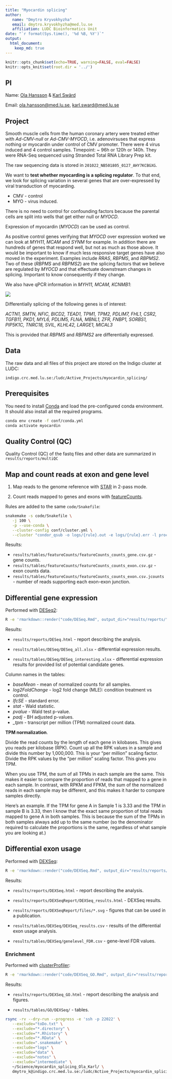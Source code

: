 ```yaml
---
title: "Myocardin splicing"
author:
   name: "Dmytro Kryvokhyzha"
   email: dmytro.kryvokhyzha@med.lu.se
   affiliation: LUDC Bioinformatics Unit
date: "`r format(Sys.time(), '%d %B, %Y')`"
output:
  html_document:
    keep_md: true
---
```


```r
knitr::opts_chunk$set(echo=TRUE, warning=FALSE, eval=FALSE)
knitr::opts_knit$set(root.dir = '../')
```

## PI

Name: [Ola Hansson](https://www.ludc.lu.se/ola-hansson-pi) & 
      [Karl Swärd](https://www.lunduniversity.lu.se/lucat/user/d6a67258cd7d2448a83f44c29cbda4e8)

Email: [ola.hansson@med.lu.se](mailto:ola.hansson@med.lu.se), 
       [karl.sward@med.lu.se](mailto:karl.sward@med.lu.se)


## Project

Smooth muscle cells from the human coronary artery were treated either with *Ad-CMV-null* or *Ad-CMV-MYOCD*, i.e. adenovirsuses that express nothing or myocardin under control of CMV promoter. There were 4 virus induced and 4 control samples. Timepoint: ~ 96h or 120h or 140h. They were RNA-Seq sequenced using Stranded Total RNA Library Prep kit.

The raw sequencing data is stored in `201022_NB501805_0127_AHY7KCBGXG`.

We want to **test whether myocarding is a splicing regulator**. To that end, we look for
splicing variation in several genes that are over-expressed by viral transduction of
myocarding.

- CMV - control
- MYO - virus induced.

There is no need to control for confounding factors because the parental cells are
split into wells that get either null or *MYOCD*. 

Expression of myocardin (*MYOCD*) can be used as control.

As positive control genes verifying that *MYOCD* over expression worked we can look at *MYH11*, *MCAM* and *SYNM* for example. In addition there are hundreds of genes that respond well, but not as much as those above. It would be important to know if much less responsive target genes have also moved in the experiment. Examples include *RRAS*, *RBPMS*, and *RBPMS2*. Two of these (*RBPMS* and *RBPMS2*) are the splicing factors that we believe are regulated by *MYOCD* and that effectuate downstream changes in splicing. Important to know consequently if they change.

We also have qPCR information in *MYH11, MCAM, KCNMB1*:

![](data/MYH11-MCAM-KCNMB1.png)

Differentially splicing of the following genes is of interest:

*ACTN1, SMTN, NFIC, BICD2, TEAD1, TPM1, TPM2, PDLIM7, FHL1, CSR2,
TGFB11, PKD1, MYL6, PDLIM5, FLNA, MBNL1, ZFR, FNBP1, SORBS1, PIP5K1C,
TNRC18, SVIL, KLHL42, LARGE1, MICAL3*

This is provided that *RBPMS* and *RBPMS2* are differentially expressed.

## Data

The raw data and all files of this project are stored on the Indigo cluster at LUDC:

`indigo.crc.med.lu.se:/ludc/Active_Projects/myocardin_splicing/`

## Prerequisites

You need to install [Conda](https://conda.io) and load the pre-configured conda
environment. It should also install all the required programs.

```bash
conda env create -f conf/conda.yml
conda activate myocardin
```

## Quality Control (QC)

Quality Control (QC) of the fastq files and other data are summarized in
`results/reports/multiQC`

## Map and count reads at exon and gene level

1. Map reads to the genome reference with [STAR](https://github.com/alexdobin/STAR) 
in 2-pass mode.

2. Count reads mapped to genes and exons with [featureCounts](http://bioinf.wehi.edu.au/featureCounts/).

Rules are added to the same `code/Snakefile`:

```bash
snakemake -s code/Snakefile \
   -j 100 \
   -p --use-conda \
   --cluster-config conf/cluster.yml \
   --cluster "condor_qsub -o logs/{rule}.out -e logs/{rule}.err -l procs={cluster.cores},mem={cluster.ram} -V"
```

Results:

- `results/tables/featureCounts/featureCounts_counts_gene.csv.gz` - gene counts.
- `results/tables/featureCounts/featureCounts_counts_exon.csv.gz` - exon counts data.
- `results/tables/featureCounts/featureCounts_counts_exon.csv.jcounts` - number of reads supporting each exon-exon junction.

## Differential gene expression

Performed with [DESeq2](https://bioconductor.org/packages/release/bioc/vignettes/DESeq2/inst/doc/DESeq2.html):

```bash
R -e 'rmarkdown::render("code/DESeq.Rmd", output_dir="results/reports/")'
```

Results:

- `results/reports/DESeq.html` - report describing the analysis.

- `results/tables/DESeq/DESeq_all.xlsx` - differential expression results.

- `results/tables/DESeq/DESeq_interesting.xlsx` - differential expression results
  for provided list of potential candidate genes.

Column names in the tables:

- *baseMean* - mean of normalized counts for all samples. 
- *log2FoldChange* - log2 fold change (MLE): condition treatment vs control.
- *lfcSE* - standard error.
- *stat* - Wald statistic.
- *pvalue* - Wald test p-value.
- *padj* - BH adjusted p-values.
- *\_tpm* - transcript per million (TPM) normalized count data.

**TPM normalization**.

Divide the read counts by the length of each gene in kilobases. This gives you reads per kilobase (RPK).
Count up all the RPK values in a sample and divide this number by 1,000,000. This is your "per million" scaling factor.
Divide the RPK values by the "per million" scaling factor. This gives you TPM.

When you use TPM, the sum of all TPMs in each sample are the same. This 
makes it easier to compare the proportion of reads that mapped to a gene
in each sample. In contrast, with RPKM and FPKM, the sum of the 
normalized reads in each sample may be different, and this makes it 
harder to compare samples directly.

Here’s an example. If the TPM for gene A in Sample 1 is 3.33 and the TPM
in sample B is 3.33, then I know that the exact same proportion of 
total reads mapped to gene A in both samples. This is because the sum of
the TPMs in both samples always add up to the same number (so the 
denominator required to calculate the proportions is the same, 
regardless of what sample you are looking at.)

## Differential exon usage

Performed with [DEXSeq](https://bioconductor.org/packages/release/bioc/vignettes/DEXSeq/inst/doc/DEXSeq.html):

```bash
R -e 'rmarkdown::render("code/DEXSeq.Rmd", output_dir="results/reports/")'
```

Results:

- `results/reports/DEXSeq.html` - report describing the analysis.

- `results/reports/DEXSeqReport/DEXSeq_results.html` - DEXSeq results.

- `results/reports/DEXSeqReport/files/*.svg` - figures that can be used in a publication.

- `results/tables/DEXSeq/DEXSeq_results.csv` - results of the differential exon usage analysis.

- `results/tables/DEXSeq/genelevel_FDR.csv` - gene-level FDR values.

### Enrichment

Performed with [clusterProfiler](https://bioconductor.org/packages/release/bioc/vignettes/clusterProfiler/inst/doc/clusterProfiler.html):

```bash
R -e 'rmarkdown::render("code/DEXSeq_GO.Rmd", output_dir="results/reports/")'
```

Results:

- `results/reports/DEXSeq_GO.html` - report describing the analysis and figures.

- `results/tables/GO/DEXSeq/` - tables.


```bash
rsync -rv --dry-run --progress -e 'ssh -p 22022' \
   --exclude="toDo.txt" \
   --exclude="*.directory" \
   --exclude="*.Rhistory" \
   --exclude="*.RData" \
   --exclude=".snakemake" \
   --exclude="logs" \
   --exclude="data" \
   --exclude="notes" \
   --exclude="intermediate" \
   ~/Science/myocardin_splicing_Ola_Karl/ \
   dmytro_k@indigo.crc.med.lu.se:/ludc/Active_Projects/myocardin_splicing/Private/
```

